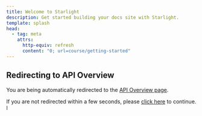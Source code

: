 ```yaml
---
title: Welcome to Starlight
description: Get started building your docs site with Starlight.
template: splash
head:
  - tag: meta
    attrs:
      http-equiv: refresh
      content: "0; url=course/getting-started"
---
```


## Redirecting to API Overview

You are being automatically redirected to the [API Overview page](/api/overview/).

If you are not redirected within a few seconds, please [click here](/api/overview/) to continue. l